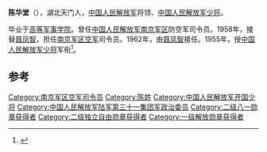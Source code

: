 '''陈华堂'''（{{bd|1911年||1983年|catIdx=}}），湖北天门人，[[中国人民解放军|中国人民解放军]]将领、[[中国人民解放军少将|中国人民解放军少将]]。

毕业于[[高等军事学院|高等军事学院]]。曾任[[中国人民解放军|中国人民解放军]][[南京军区|南京军区]]防空军司令员。1958年，接替[[聂凤智|聂凤智]]，担任[[南京军区空军|南京军区空军]]司令员。1962年，由[[聂凤智|聂凤智]]接任。1955年，授[[中国人民解放军少将|中国人民解放军少将]]军衔<ref>{{cite news|title=揭秘：中共首批开国将军的级别是怎样划分的？|url=http://msn.news.ifeng.com/history/jishi/detail_2010_06/13/1620383_0.shtml|accessdate=2012-06-15|newspaper=凤凰网（转自摘自《党史博览》2010年第5期）|date=2010-06-13|deadurl=yes|archiveurl=https://web.archive.org/web/20120620091504/http://msn.news.ifeng.com/history/jishi/detail_2010_06/13/1620383_0.shtml|archivedate=2012-06-20}}</ref>。

== 参考 ==
{{reflist}}
{{start box}}
{{s-mil}}
{{succession box|[[聂凤智|聂凤智]]|[[聂凤智|聂凤智]]|[[中国人民解放军|中国人民解放军]][[南京军区空军|南京军区空军]]司令员|1958年7月-1962年3月}}
{{end box}}
{{中国军事人物小作品}}

[[Category:南京军区空军司令员|Category:南京军区空军司令员]]
[[Category:陈姓|Category:陈姓]]
[[Category:中国人民解放军开国少将|Category:中国人民解放军开国少将]]
[[Category:中国人民解放军陆军第三十一集团军政治委员|Category:中国人民解放军陆军第三十一集团军政治委员]]
[[Category:二级八一勋章获得者|Category:二级八一勋章获得者]]
[[Category:二级独立自由勋章获得者|Category:二级独立自由勋章获得者]]
[[Category:一级解放勋章获得者|Category:一级解放勋章获得者]]